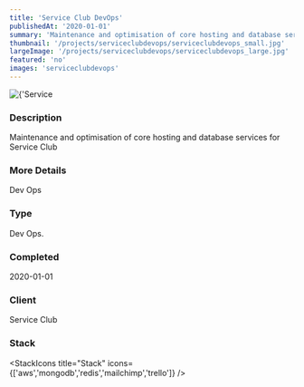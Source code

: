 ```yaml
---
title: 'Service Club DevOps'
publishedAt: '2020-01-01'
summary: 'Maintenance and optimisation of core hosting and database services for Service Club'
thumbnail: '/projects/serviceclubdevops/serviceclubdevops_small.jpg'
largeImage: '/projects/serviceclubdevops/serviceclubdevops_large.jpg'
featured: 'no'
images: 'serviceclubdevops'
---
```


<div className="relative w-full h-[400px] sm:h-[600px] md:h-[760px] lg:h-[920px]">
  <Image
    alt={'Service Club DevOps'}
    src={'/projects/serviceclubdevops/serviceclubdevops.jpg'}
    sizes="(max-width: 640px) 100%, 100%"
    fill={true}
    priority
    style={{
      objectFit: 'contain'
    }}
  />
</div>

### Description

Maintenance and optimisation of core hosting and database services for Service Club

### More Details

Dev Ops

### Type

Dev Ops.


### Completed
2020-01-01


### Client
Service Club

### Stack

<StackIcons
  title="Stack"
  icons={['aws','mongodb','redis','mailchimp','trello']}
  />
